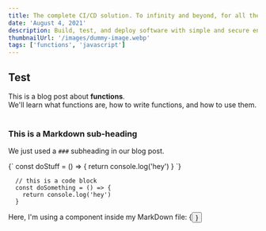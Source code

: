 ```yaml
---
title: The complete CI/CD solution. To infinity and beyond, for all the greatest solutions.
date: 'August 4, 2021'
description: Build, test, and deploy software with simple and secure enterprise CI/CD, all on the complete development platform
thumbnailUrl: '/images/dummy-image.webp'
tags: ['functions', 'javascript']
---
```


<div>
  <h2>Test</h2>
  This is a blog post about <strong>functions</strong>. <br/>
  We'll learn what functions are, how to write functions, and how to use them.
</div>

<br/>

### This is a Markdown sub-heading
We just used a `###` subheading in our blog post.

<SyntaxHighlighter language="javascript">
  {`
    const doStuff = () => {
      return console.log('hey')
    }
  `}
</SyntaxHighlighter>

```
  // this is a code block
  const doSomething = () => {
    return console.log('hey')
  }
```

<div>Here, I'm using a component inside my MarkDown file: {<Button text={"Click me"}/>}</div>
